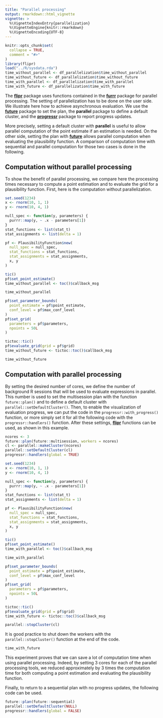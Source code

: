 ```yaml
---
title: "Parallel processing"
output: rmarkdown::html_vignette
vignette: >
  %\VignetteIndexEntry{parallelization}
  %\VignetteEngine{knitr::rmarkdown}
  %\VignetteEncoding{UTF-8}
---
```


```r
knitr::opts_chunk$set(
  collapse = TRUE,
  comment = "#>"
)
library(flipr)
load("../R/sysdata.rda")
time_without_parallel <- df_parallelization$time_without_parallel
time_without_future <- df_parallelization$time_without_future
time_with_parallel <- df_parallelization$time_with_parallel
time_with_future <- df_parallelization$time_with_future
```

The [**flipr**](https://permaverse.github.io/flipr/) package uses functions
contained in the [**furrr**](https://future.futureverse.org/index.html) package
for parallel processing. The setting of parallelization has to be done on the
user side. We illustrate here how to achieve asynchronous evaluation. We use the
[**future**](https://future.futureverse.org/index.html) package to set the plan,
the **parallel** package to define a default cluster, and the
[**progressr**](https://progressr.futureverse.org/index.html) package to report
progress updates. 

More precisely, setting a default cluster with **parallel** is useful to allow 
parallel computation of the point estimate if an estimation is needed. On the 
other side, setting the plan with 
[**future**](https://future.futureverse.org/index.html) allows parallel 
computation when evaluating the plausibility function. A comparison of
computation time with sequential and parallel computation for those two cases is
done in the following.

## Computation without parallel processing

To show the benefit of parallel processing, we compare here the processing times
necessary to compute a point estimation and to evaluate the grid for a 
plausibility function. First, here is the computation without parallelization.

```r
set.seed(1234)
x <- rnorm(10, 1, 1)
y <- rnorm(10, 4, 1)

null_spec <- function(y, parameters) {
  purrr::map(y, ~ .x - parameters[1])
}
stat_functions <- list(stat_t)
stat_assignments <- list(delta = 1)

pf <- PlausibilityFunction$new(
  null_spec = null_spec,
  stat_functions = stat_functions,
  stat_assignments = stat_assignments,
  x, y
)

tic()
pf$set_point_estimate()
time_without_parallel <- toc()$callback_msg
```

```r
time_without_parallel
```

```r

pf$set_parameter_bounds(
  point_estimate = pf$point_estimate, 
  conf_level = pf$max_conf_level
)
pf$set_grid(
  parameters = pf$parameters, 
  npoints = 50L
)

tictoc::tic()
pf$evaluate_grid(grid = pf$grid)
time_without_future <- tictoc::toc()$callback_msg
```

```r
time_without_future
```

## Computation with parallel processing

By setting the desired number of cores, we define the number of background R
sessions that will be used to evaluate expressions in parallel. This number is
used to set the multisession plan with the function `future::plan()` and to
define a default cluster with `parallel::setDefaultCluster()`. Then, to enable
the visualization of evaluation progress, we can put the code in the
`progressr::with_progress()` function, or more simply set it for all the
following code with the `progressr::handlers()` function. After these settings,
[**flipr**](https://permaverse.github.io/flipr/) functions can be used, as shown
in this example.

```r
ncores <- 3
future::plan(future::multisession, workers = ncores)
cl <- parallel::makeCluster(ncores)
parallel::setDefaultCluster(cl)
progressr::handlers(global = TRUE)

set.seed(1234)
x <- rnorm(10, 1, 1)
y <- rnorm(10, 4, 1)

null_spec <- function(y, parameters) {
  purrr::map(y, ~ .x - parameters[1])
}
stat_functions <- list(stat_t)
stat_assignments <- list(delta = 1)

pf <- PlausibilityFunction$new(
  null_spec = null_spec,
  stat_functions = stat_functions,
  stat_assignments = stat_assignments,
  x, y
)

tic()
pf$set_point_estimate()
time_with_parallel <- toc()$callback_msg
```

```r
time_with_parallel
```

```r
pf$set_parameter_bounds(
  point_estimate = pf$point_estimate, 
  conf_level = pf$max_conf_level
)
pf$set_grid(
  parameters = pf$parameters, 
  npoints = 50L
)

tictoc::tic()
pf$evaluate_grid(grid = pf$grid)
time_with_future <- tictoc::toc()$callback_msg

parallel::stopCluster(cl)
```

It is good practice to shut down the workers with the `parallel::stopCluster()`
function at the end of the code.

```r
time_with_future
```

This experiment proves that we can save a lot of computation time when using
parallel processing. Indeed, by setting 3 cores for each of the parallel 
processing tools, we reduced approximately by 3 times the computation time for 
both computing a point estimation and evaluating the plausibility function.

Finally, to return to a sequential plan with no progress updates, the following
code can be used.

```r
future::plan(future::sequential)
parallel::setDefaultCluster(NULL)
progressr::handlers(global = FALSE)
```
